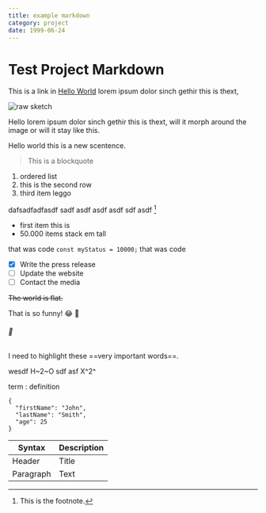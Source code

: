 ```yaml
---
title: example markdown
category: project
date: 1999-06-24
---
```


# Test Project Markdown

This is a link in [Hello World](https://michaelheemskerk.dev/) lorem ipsum dolor sinch gethir this is thext,

![raw sketch](/blog/project-1.png)

Hello lorem ipsum dolor sinch gethir this is thext,
will it morph around the image or will it stay like this.

Hello world this is a new scentence.

> This is a blockquote

1. ordered list
2. this is the second row
3. third item leggo

dafsadfadfasdf sadf asdf asdf asdf sdf asdf [^1]
[^1]: This is the footnote. 

- first item this is
- 50.000 items stack em tall

that was code `const myStatus = 10000;` that was code

- [x] Write the press release
- [ ] Update the website
- [ ] Contact the media 

~~The world is flat.~~

That is so funny! :joy: 🤮

###### 🤮

I need to highlight these ==very important words==. 

wesdf H~2~O sdf asf X^2^ 

term
: definition 

```
{
  "firstName": "John",
  "lastName": "Smith",
  "age": 25
}
``` 

| Syntax | Description |
| ----------- | ----------- |
| Header | Title |
| Paragraph | Text | 